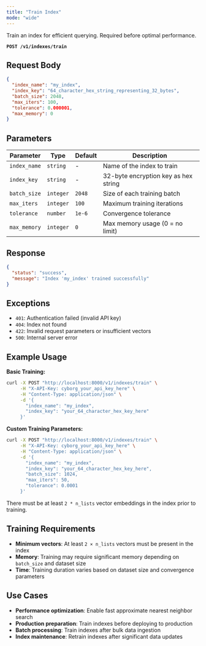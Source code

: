 ```yaml
---
title: "Train Index"
mode: "wide"
---
```


Train an index for efficient querying. Required before optimal performance.

**`POST /v1/indexes/train`**

## Request Body

```json
{
  "index_name": "my_index",
  "index_key": "64_character_hex_string_representing_32_bytes",
  "batch_size": 2048,
  "max_iters": 100,
  "tolerance": 0.000001,
  "max_memory": 0
}
```

## Parameters

| Parameter | Type | Default | Description |
|-----------|------|---------|-------------|
| `index_name` | `string` | - | Name of the index to train |
| `index_key` | `string` | - | 32-byte encryption key as hex string |
| `batch_size` | `integer` | `2048` | Size of each training batch |
| `max_iters` | `integer` | `100` | Maximum training iterations |
| `tolerance` | `number` | `1e-6` | Convergence tolerance |
| `max_memory` | `integer` | `0` | Max memory usage (0 = no limit) |

## Response

```json
{
  "status": "success",
  "message": "Index 'my_index' trained successfully"
}
```

## Exceptions

- `401`: Authentication failed (invalid API key)
- `404`: Index not found
- `422`: Invalid request parameters or insufficient vectors
- `500`: Internal server error

## Example Usage

**Basic Training:**
```bash
curl -X POST "http://localhost:8000/v1/indexes/train" \
     -H "X-API-Key: cyborg_your_api_key_here" \
     -H "Content-Type: application/json" \
     -d '{
       "index_name": "my_index",
       "index_key": "your_64_character_hex_key_here"
     }'
```

**Custom Training Parameters:**
```bash
curl -X POST "http://localhost:8000/v1/indexes/train" \
     -H "X-API-Key: cyborg_your_api_key_here" \
     -H "Content-Type: application/json" \
     -d '{
       "index_name": "my_index",
       "index_key": "your_64_character_hex_key_here",
       "batch_size": 1024,
       "max_iters": 50,
       "tolerance": 0.0001
     }'
```

<Tip>There must be at least `2 * n_lists` vector embeddings in the index prior to training.</Tip>

## Training Requirements

- **Minimum vectors**: At least `2 × n_lists` vectors must be present in the index
- **Memory**: Training may require significant memory depending on `batch_size` and dataset size
- **Time**: Training duration varies based on dataset size and convergence parameters

## Use Cases

- **Performance optimization**: Enable fast approximate nearest neighbor search
- **Production preparation**: Train indexes before deploying to production
- **Batch processing**: Train indexes after bulk data ingestion
- **Index maintenance**: Retrain indexes after significant data updates
